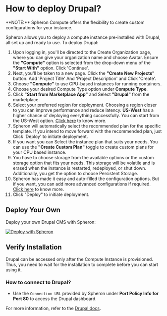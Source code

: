 
# How to deploy Drupal?

<VideoPlayer embedId="K8uIvYfJIF4" />

<Callout type="info">
  **NOTE:** Spheron Compute offers the flexibility to create custom
  configurations for your instance.
</Callout>

Spheron allows you to deploy a compute instance pre-installed with Drupal, all set up and ready to use.
To deploy Drupal:

1. Upon logging in, you'll be directed to the Create Organization page, where you can give your organization name and choose Avatar. Ensure the **"Compute"** option is selected from the drop-down menu of the **"Start With"** option. Click 'Continue'. 
2. Next, you'll be taken to a new page. Click the **"Create New Projects"** button. Add 'Project Title' And 'Project Description' and Click 'Create'.
3. Choose **"Compute"** to use CPU-based instances for running containers.
4. Choose your desired Compute Type option under **Compute Type**.
5. Click **"Start from Marketplace App"** and Select **"Drupal"** from the marketplace.
6. Select your preferred region for deployment. Choosing a region closer to you can improve performance and reduce latency. **US-West** has a higher chance of deploying everything successfully. You can start from the US-West option. [Click here](/compute/cluster/compute/#region) to know more.
7. Spheron will automatically select the recommended plan for the specific template. If you intend to move forward with the recommended plan, just Click 'Deploy' to initiate deployment.
8. If you want you can Select the instance plan that suits your needs. You can use the **"Create Custom Plan"** toggle to create custom plans for your CPU based instance.
9. You have to choose storage from the available options or the custom storage option that fits your needs. This storage will be volatile and is erased when the instance is restarted, redeployed, or shut down. Additionally, you get the option to choose Persistent Storage.
10. Spheron has made it easy and auto-filled the configuration options. But if you want, you can add more advanced configurations if required. [Click here](/compute/cluster/compute/#advance-configuration-1) to know more.
11. Click "Deploy" to initiate deployment.


## Deploy Your Own

Deploy your own Drupal CMS with Spheron:

[![Deploy with Spheron](https://bafybeihxqi3jlv6cy2ogh6jjljinntisolbspxcrbgykyv6e5xyzujl3aa.ipfs.sphn.link/spheron-deploy.svg)](https://app.spheron.network/#/compute/marketplace?template=Drupal)

## Verify Installation

Drupal can be accessed only after the Compute Instance is provisioned.
Thus, you need to wait for the installation to complete before you can start using it.

### How to connect to Drupal?

- Use the `Connection URL` provided by Spheron under **Port Policy Info for Port 80** to access the Drupal dashboard.

For more information, refer to the [Drupal docs](https://www.drupal.org/docs/user_guide/en/index.html).

<Navigation name="Deploy Drupal" />
